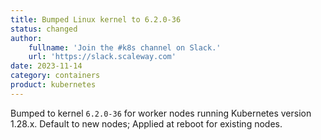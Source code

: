 ```yaml
---
title: Bumped Linux kernel to 6.2.0-36
status: changed
author:
    fullname: 'Join the #k8s channel on Slack.'
    url: 'https://slack.scaleway.com'
date: 2023-11-14
category: containers
product: kubernetes
---
```


Bumped to kernel `6.2.0-36` for worker nodes running Kubernetes version 1.28.x. 
Default to new nodes; Applied at reboot for existing nodes.

